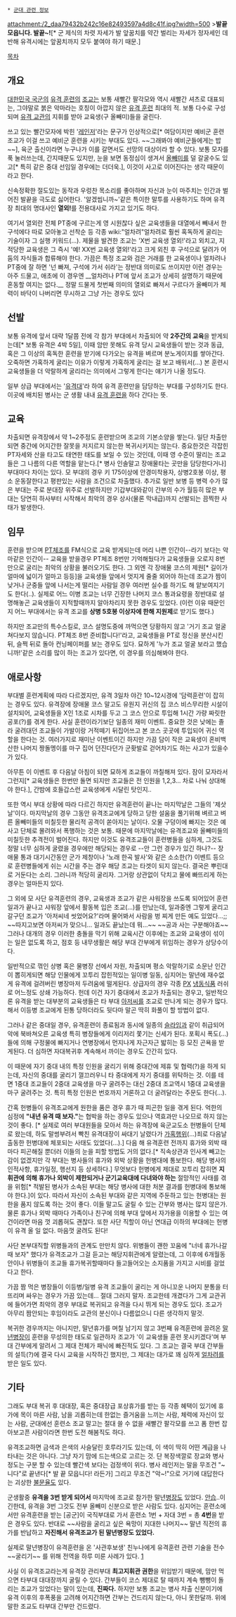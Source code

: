  * [[군대 관련 정보]]

attachment:/2_daa79432b242c16e82493597a4d8c41f.jpg?width=500
>'''발끝 모읍니다. 발끝~!'''[* 군 제식의 차렷 자세가 발 앞꿈치를 약간 벌리는 자세가 정자세인 데 반해 유격시에는 앞꿈치까지 모두 붙여야 하기 때문.]

[[목차]]
== 개요 ==
[[대한민국 국군]]의 [[유격 훈련]]의 [[조교]]는 보통 새빨간 팔각모와 역시 새빨간 셔츠로 대표되는, 그야말로 붉은 악마라는 호칭이 아깝지 않은 [[유격 훈련]] 최대의 적. 보통 다수로 구성되며 [[유격 교관]]의 지휘를 받아 교육생(구 올빼미)들을 굴린다.

쓰고 있는 빨간모자에 박힌 '[[레인저]]'라는 문구가 인상적으로[* 여담이지만 예비군 훈련 조교가 이걸 쓰고 예비군 훈련을 시키는 부대도 있다. ~~그래봐야 예비군들에게는 밥~~], 육군 출신이라면 누구나가 이를 갈면서도 선망의 대상이라 할 수 있다. 보통 모자를 푹 눌러쓰는데, 간지때문도 있지만, 눈을 보면 동정심이 생겨서 [[올빼미]]를 덜 갈굴수도 있고[* 특히 같은 중대 선임일 경우에는 더더욱.], 이것이 사고로 이어진다는 생각 때문이라고 한다.

신속정확한 절도있는 동작과 우렁찬 목소리를 좋아하며 자신과 눈이 마주치는 인간과 벌어진 발끝을 극도로 싫어한다. '알겠씹니까~'같은 특이한 말투를 사용하기도 하며 유격장 최대의 명대사인 '''열외!'''를 전용대사로 가지고 있기도 하다.

여기서 열외란 전체 PT중에 구르는게 영 시원찮다 싶은 교육생들을 대열에서 빼내서 한 구석에다 따로 모아놓고 선착순 등 각종 wiki:"얼차려"얼차려로 훨씬 혹독하게 굴리는 기술이자 그 실행 키워드(...). 제물을 발견한 조교는 'X번 교육생 열외!'라고 외치고, 지적당한 교육생은 그 즉시 '예! XX번 교육생 열외!'라고 크게 외친 후 구석으로 달려가 어둠의 자식들과 합류해야 한다. 가끔은 특정 조교와 검은 거래를 한 교육생이나 얼차려나 PT중에 잘 하면 '넌 빠져, 구석에 가서 쉬라'는 정반대 의미로도 쓰이지만 이런 경우는 아주 드물고, 애초에 이 경우엔 __얼차려나 PT에 앞서 조교가 상세히 설명하기 때문에 혼동할 여지는 없다.__ 정말 드물게 첫번째 의미의 열외로 빠져서 구르다가 올빼미가 체력이 바닥이 나버리면 무시하고 그냥 가는 경우도 있다

== 선발 ==
보통 유격에 앞서 대략 1달쯤 전에 각 참가 부대에서 차출되어 약 '''2주간의 교육'''을 받게되는데[* 보통 유격은 4박 5일], 이때 암만 못해도 유격 당시 교육생들이 받는 것과 동급, 혹은 그 이상의 혹독한 훈련을 받기에 다가오는 유격을 벼르며 분노게이지를 쌓아간다. 오죽하면 가혹하게 굴리는 이유가 이렇게 가혹하게 굴리는 걸 보고 배워서(...) 본 훈련시 교육생들을 더 악랄하게 굴리라는 의미에서 그렇게 한다는 얘기가 나올 정도다.

일부 상급 부대에서는 '[[유격대]]'라 하여 유격 훈련만을 담당하는 부대를 구성하기도 한다. 이곳에 배치된 병사는 군 생활 내내 [[유격 훈련]]을 하다 간다는 뜻.
== 교육 ==
차출되면 유격장에서 약 1~2주정도 훈련받으며 조교의 기본소양을 쌓는다. 일단 차출만 되면 중간에 어지간한 잘못을 저지르지 않는한 복귀시키지는 않는다. 중요한것은 각잡힌 PT자세와 산을 타고도 태연한 태도를 보일 수 있는 것인데, 이때 영 수준이 딸리는 조교들은 그 나름의 다른 역할을 맡는다.[* 병사 인솔말고 장애물타는 곳만을 담당한다거나] 부대마다 차이는 있다. 모 부대의 경우 키 175이상에 안경미착용자, 상병2호봉 이상, 평소 운동잘한다고 평판있는 사람을 조건으로 차출했다. 
추가로 일반 보병 등 병력 수가 많은 부대는 주로 분대장 위주로 선발하지만 기갑부대와같이 간부의 수가 월등히 많은 부대는 당연히 하사부터 시작해서 최악의 경우 상사(물론 막내급)까지 선발되는 끔찍한 사태가 발생한다.

== 임무 ==
훈련을 받으며 [[PT체조]]를 FM식으로 교육 받게되는데 머리 나쁜 인간이--라기 보다는 악마같은 인간이-- 교육을 받을경우 PT체조 8번만 기억해뒀다가 교육생들을 오로지 8번만으로 굴리는 최악의 상황을 불러오기도 한다. 그 외엔 각 장애물 코스의 제원[* 길이가 얼마에 넓이가 얼마고 등등]을 교육생들 앞에서 멋지게 줄줄 외어야 하는데 조교가 짬이 낮거나 군중들 앞에 나서는게 떨리는 사람일 경우 여러번 실수를 하기도 해 얕보여지기도 한다(..). 실제로 어느 이병 조교는 너무 긴장한 나머지 코스 통과요령을 정반대로 설명해놓곤 교육생들이 지적할때까지 알아차리지 못한 경우도 있었다. (이런 이유 때문인지 어느 부대에서는 유격 조교를 '''상병 5호봉 이상자에 한해 지원제'''로 받기도 했다.)

하지만 조교만의 특수스킬로, 코스 설명도중에 까먹으면 당황하지 않고 '거기 조교 얼굴 쳐다보지 않습니다. PT체조 8번 준비합니다!'라고, 교육생들을 PT로 정신을 분산시킨뒤, 슬쩍 뒤로 돌아 컨닝페이퍼를 보는 경우도 있다. 묘하게 '누가 조교 얼굴 보라고 했습니까!'같은 소리를 많이 하는 조교가 있다면, 이 경우를 의심해봐야 한다.

== 애로사항 ==
부대별 훈련계획에 따라 다르겠지만, 유격 3일차 야간 10~12시경에 '담력훈련'이 잡히는 경우도 있다. 유격장에 장애물 코스 말고도 유원지 귀신의 집 코스 비스무리한 시설이 설치되어, 교육생들을 X인 1조로 시차를 두고 그 코스 안으로 투입해 1시간 가량 짜릿한 공포(?)를 겪게 한다. 사실 훈련이라기보단 일종의 재미 이벤트. 중요한 것은 낮에는 졸라 굴려대던 조교들이 가발이랑 거적떼기 뒤집어쓰고 본 코스 곳곳에 투입되어 귀신 역할을 한다는 것. 여러가지로 재미난 이벤트이긴 하지만 가끔 담이 작은 교육생이 혼비백산한 나머지 짱돌멩이를 마구 집어 던진다던가 군홧발로 걷어차기도 하는 사고가 있을수가 있다.

아무튼 이 이벤트 후 다음날 아침이 되면 묘하게 조교들이 까칠해져 있다. 잠이 모자라서 그런지[* 교육생들은 한번만 돌면 되지만 조교들은 전 인원을 1,2,3... 차로 나눠 상대해야 한다.], 간밤에 호들갑스런 교육생에게 시달린 탓인지..    

또한 역시 부대 상황에 따라 다르긴 하지만 유격훈련이 끝나는 마지막날은 그들의 '제삿날'이다. 마지막날의 경우 그동안 유격조교에게 당하고 당한 설움을 풀기위해 벼르고 벼른 올빼미들의 미칠듯한 물리적 공격이 쏟아지는 날이다. 오물 구덩이에 빠지는 것은 예사고 단체로 몰려와서 폭행하는 것은 보통. 때문에 마지막날에는 유격조교와 올빼미들의 미칠듯한 추격전이 벌어진다. 하지만 이것도 유격조교들이 훈련병들을 심하게, 그것도 정말 너무 심하게 굴렸을 경우에만 해당되는 경우로 --안 그런 경우가 있긴 하나?-- 장애물 통과 대기시간동안 군가 제창이나 '노래 한곡 발사'와 같은 소소한(?) 이벤트 등으로 훈련병들에게 쉬는 시간을 주는 경우 해당 조교는 타겟이 되지 않는다. 결국은 뿌린대로 거둔다는 소리. 그러니까 적당히 굴리자. 그거랑 상관없이 닥치고 물에 빠뜨리게 하는 경우는 얼마든지 있다.

그 외에 모 사단 유격훈련의 경우, 교육생과 조교가 같은 샤워장을 쓰도록 되어있어 훈련 일과가 끝나고 샤워장 앞에서 활동복 입은 조교(...)를 만났는데, 일과중엔 그렇게 굴리고 갈구던 조교가 '아저씨네 씻었어요?'라며 물어봐서 사람을 벙 찌게 만든 예도 있었다...;; ~~따지고보면 아저씨가 맞으니... 일과도 끝났는데 뭐...~~ ~~공과 사는 구분해야죠~~ 그러나 대개의 경우 이러한 충돌을 막기 위해 교육시간 이후에는 조교와 교육생이 섞이는 일은 없도록 하고, 점호 등 내무생활은 해당 부대 간부에게 위임하는 경우가 상당수이다.

일반적으로 꺾인 상병 혹은 물병장 선에서 자원, 차출되며 평소 악랄하기로 소문난 인간이 뽑히게되면 해당 인물에게 꼬투리 잡힌적있는 일이병 일동, 심지어는 말년에 재수없게 유격에 걸려버린 병장마저 두려움에 떨게된다. 상급자의 경우 각종 [[PX]] [[냉동식품]] 러쉬로 어느정도 상쇄 가능하다. 헌데 이건 자기 중대에서 조교가 차출되는 경우고, 일반적으론 유격을 받는 대부분의 교육생들은 타 부대 [[아저씨]]를 조교로 만나게 되는 경우가 많다. 해서 이등병 조교에게 된통 당하더라도 뒷다마 말곤 딱히 화풀이 할 방법이 없다. 

그러나 같은 중대일 경우, 유격훈련이 종료됨과 동시에 일종의 [[슬라임]]과 같이 취급되어 악에 북바쳐오른 교육생 특히 병장들에게 이리저리 쫓기는 신세가 된다. 포획시 폭도(...)들에 의해 구정물에 빠지거나 연병장에서 먼지나게 자근자근 밟히는 등 모진 곤욕을 받게된다. 더 심하면 자대복귀후 계속해서 까이는 경우도 간간히 있다.

이 때문에 자기 중대 내의 특정 인원을 굴리기 위해 중대간에 제휴 및 협력(?)을 하게 되는데, 자신의 중대를 굴리기 껄끄러우니 타 중대에게 자기 중대를 위탁하는 것. 이를 테면 1중대 조교들이 2중대 교육생을 마구 굴려주는 대신 2중대 조교역시 1중대 교육생을 마구 굴려주는 것. 특히 특정 인원은 번호까지 거론하고 더 굴려달라는 주문도 한다(...).

간혹 헌병들이 유격조교에게 원한을 품은 경우 휴가 때 피곤한 일을 겪게 된다. 억한의 심정에 '''"내년 유격 때 보자."'''는 협박을 하는 경우도 있으나 역효과만 나오므로 하지 않는 것이 좋다. [* 실제로 여러 부대원들을 모아서 하는 유격장에 육군교도소 헌병들이 단체로 왔는데, 하도 말썽부려서 빡친 유격대장이 싸대기 날렸다가 [[가혹행위]](...)죄로 다음날 출동한 헌병대에 체포되는 사태도 있었다(...).] 다음 해 유격훈련 전까지 휴가와 외박 때마다 피곤해질 뿐더러 이들의 눈을 피할 방법도 거의 없다.[* 직속상관과 인사계 빼고는 감이 없겠지만 각 부대는 병사들의 휴가와 외박 상황을 헌병대에 통보한다. 해당 병사의 인적사항, 휴가일정, 행선지 등 상세하다.] 무엇보다 헌병에게 제대로 꼬투리 잡히면 '''지휘관에 의해 휴가나 외박이 제한되거나 군기교육대에 다녀와야 하는''' 절망적인 사태를 겪을 위험[* 적발된 병사가 소속된 부대는 해당 병사에 대한 처분 결과를 헌병대에 통보해야 한다.]이 있다. 따라서 자신이 소속된 부대와 같은 지역에 주둔하고 있는 헌병대는 원한을 품지 않도록 하는 것이 좋다. 이들 말고도 굴릴 수 있는 간부와 병사는 많지 않은가. 물론 휴가나 외박 때마다 가족이나 친구에 의해 부대 앞에서 자가용을 이용할 수 있는 여건이라면 마음 껏 괴롭혀도 괜찮다. 또한 사단 직할이 아닌 연대급 이하의 부대에는 헌병이 유격 올 일 없다. 마음껏 굴려도 된다!

사단 본부대직할 위병들과의 관계도 만만치 않다. 위병들이 괜한 꼬움에 "너네 휴가나갈때 보자" 했다가 유격조교가 그걸 듣고는 해당지휘관에게 알렸는데, 그 이후에 6개월동안이나 위병들이 조교들 휴가복귀할때마다 들고들어오는 소지품을 가지고 시비를 걸었다고 한다.

가끔 짬 먹은 병장들이 이등병/일병 유격 조교들이 굴리는 게 아니꼬운 나머지 분통을 터뜨리며 싸우는 경우가 가끔 있는데... 절대 그러지 말자. 조교한테 개겼다가 그게 교관귀에 들어가면 최악의 경우 부대로 복귀되고 유격을 다시 뛰게 되는 경우도 있다. 조교가 아무리 짬안되는 후임이라도 교관의 분신이나 다름없으니 다른 생각하지 말것.

복귀한 경우까지는 아니지만, 말년휴가를 며칠 남기지 않고 3번째 유격훈련에 끌려온 [[말년병장]]이 훈련을 무성의한 태도로 일관하자 조교가 '이 교육생들 훈련 못시키겠다'며 부대 간부에게 알려서 그 제대 전체가 패닉에 빠진적도 있다. 그 조교는 결국 부대 간부들의 설득(?)에 결국 다시 교육을 시작하긴 했지만, 그 제대는 대가로 꽤 심하게 [[얼차려]]를 받은 일도 있다.

== 기타 ==
그래도 부대 복귀 후 대대장, 혹은 중대장급 포상휴가를 받는 등 각종 혜택이 있기에 휴가에 목이 마른 사람, 남을 괴롭히는데 한없는 즐거움을 느끼는 사람, 체력에 자신이 있는 사람, 군대에선 훈련소 조교 말고는 절대 쓸 수 없을 새빨간 팔각모를 쓰고 폼 한번 잡아보고픈 사람이라면 한번 도전 해봄직도 하다.

유격조교하면 금색과 은색의 사슬달린 호루라기도 있는데, 이 색이 딱히 어떤 계급을 나타내는 것은 아니다. 그냥 자기 맘에 드는색으로 고르는 것. 단 복장색깔로 장교와 병사 정도는 구분 할 수 있는데 빨간색 보다는 검정색이 위다. 병사 레인저는 말을 무조건 "~니다"로 끝낸다[* 발 끝 모읍니다! 라든가] 그리고 무조건 "악~!"으로 거기에 대답한다는 괴상한 [[불문율]]도 있다.

군생활중 '''유격을 3번 받게 되어서''' 마지막에 조교로 참가한 말년[[병장]]도 있었다. [[안습]]..이긴한데, 유격을 3번 그것도 전부 올빼미 신분으로 받은 사람도 있다. 심지어는 훈련소에서만 유격훈련을 받는 [공군]이 국직부대로 가서 훈련소 1번 + 자대 3번 = 총 '''4번'''을 받은 경우도 있다. 반대로 ~~사람을 굴리고 싶은 욕망이 지대한 나머지~~ 말년 직전의 휴가를 반납하고 '''자진해서 유격조교가 된 말년병장도 있었다.'''

실제로 말년병장이 유격훈련을 온 '사관후보생' 친누나에게 유격훈련 관련 기술을 전수 ~~굴리기~~ 를 위해 전역을 하루 미룬 사례가 있다. [http://www.gbin.co.kr/ArticleView.asp?ASection=001010&intNum=23322]

사실 이 유격조교라는게 유격장 관리부대 '''최고지휘관 권한'''을 위임받기 때문에, 맘만 먹으면 타부대 대대장까지 굴릴 수 있다. 간부들이 코스 제대로 탈 때까지 계속 뺑뺑이 돌리는 조교가 있었다는 말이 있는데, '''진짜다.''' 하지만 보통 조교는 병사 차출 신분이기에 유격 이후의 후폭풍을 고려해 어지간하면 간부는 건드리지 않는다, 아니 못한달까. 위에 말한 조교도 타부대 간부만 건드렸다.
